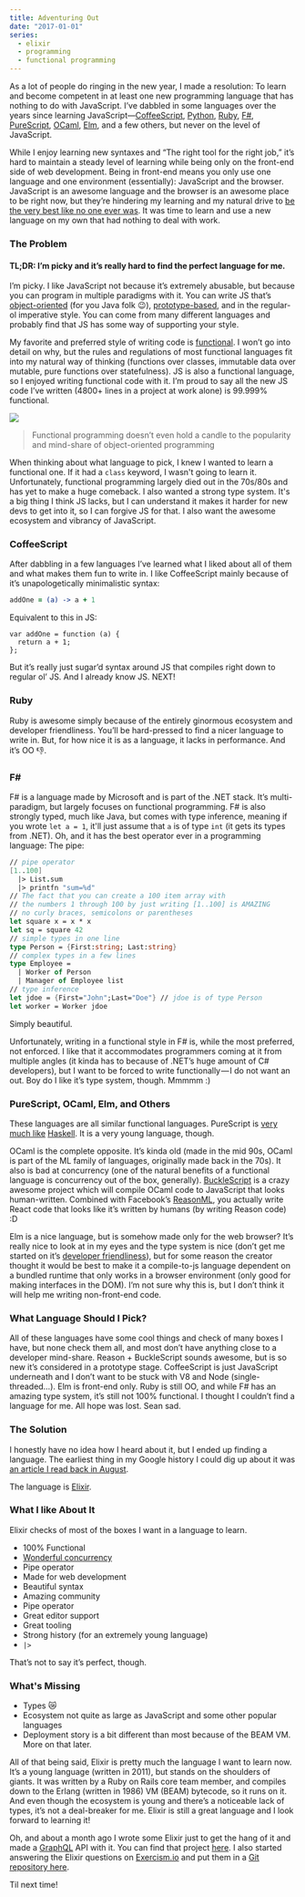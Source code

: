 ```yaml
---
title: Adventuring Out
date: "2017-01-01"
series:
  - elixir
  - programming
  - functional programming
---
```


As a lot of people do ringing in the new year, I made a resolution: To learn and become competent in at least one new programming language that has nothing to do with JavaScript. I’ve dabbled in some languages over the years since learning JavaScript—[CoffeeScript], [Python], [Ruby], [F#], [PureScript], [OCaml], [Elm], and a few others, but never on the level of JavaScript.

[coffeescript]: http://coffeescript.org/
[python]: https://www.python.org/
[ruby]: https://www.ruby-lang.org/en/
[f#]: http://fsharp.org/
[purescript]: http://www.purescript.org/
[ocaml]: https://ocaml.org/
[elm]: http://elm-lang.org/

<!--more-->

While I enjoy learning new syntaxes and “The right tool for the right job,” it’s hard to maintain a steady level of learning while being only on the front-end side of web development. Being in front-end means you only use one language and one environment (essentially): JavaScript and the browser. JavaScript is an awesome language and the browser is an awesome place to be right now, but they’re hindering my learning and my natural drive to [be the very best like no one ever was](https://youtu.be/JuYeHPFR3f0). It was time to learn and use a new language on my own that had nothing to deal with work.

### The Problem

#### TL;DR: I’m picky and it’s really hard to find the perfect language for me.

I’m picky. I like JavaScript not because it’s extremely abusable, but because you can program in multiple paradigms with it. You can write JS that’s [object-oriented][object-oriented] (for you Java folk 😉), [prototype-based], and in the regular-ol imperative style. You can come from many different languages and probably find that JS has some way of supporting your style.

[object-oriented]: https://developer.mozilla.org/en-US/docs/Learn/JavaScript/Objects/Object-oriented_JS
[prototype-based]: https://en.wikipedia.org/wiki/Prototype-based_programming

My favorite and preferred style of writing code is [functional]. I won’t go into detail on why, but the rules and regulations of most functional languages fit into my natural way of thinking (functions over classes, immutable data over mutable, pure functions over statefulness). JS is also a functional language, so I enjoyed writing functional code with it. I’m proud to say all the new JS code I’ve written (4800+ lines in a project at work alone) is 99.999% functional.

[functional]: https://en.wikipedia.org/wiki/Functional_programming

![](/images/fp-trend.png)

> Functional programming doesn’t even hold a candle to the popularity and mind-share of object-oriented programming

When thinking about what language to pick, I knew I wanted to learn a functional one. If it had a `class` keyword, I wasn't going to learn it. Unfortunately, functional programming largely died out in the 70s/80s and has yet to make a huge comeback. I also wanted a strong type system. It's a big thing I think JS lacks, but I can understand it makes it harder for new devs to get into it, so I can forgive JS for that. I also want the awesome ecosystem and vibrancy of JavaScript.

### CoffeeScript

After dabbling in a few languages I’ve learned what I liked about all of them and what makes them fun to write in. I like CoffeeScript mainly because of it’s unapologetically minimalistic syntax:

```coffeescript
addOne = (a) -> a + 1
```

Equivalent to this in JS:

```tsx
var addOne = function (a) {
  return a + 1;
};
```

But it’s really just sugar’d syntax around JS that compiles right down to regular ol’ JS. And I already know JS. NEXT!

### Ruby

Ruby is awesome simply because of the entirely ginormous ecosystem and developer friendliness. You’ll be hard-pressed to find a nicer language to write in. But, for how nice it is as a language, it lacks in performance. And it’s OO 👎.

### F&#35;

F# is a language made by Microsoft and is part of the .NET stack. It’s multi-paradigm, but largely focuses on functional programming. F# is also strongly typed, much like Java, but comes with type inference, meaning if you wrote `let a = 1`, it'll just assume that `a` is of type `int` (it gets its types from .NET). Oh, and it has the best operator ever in a programming language: The pipe:

```fsharp
// pipe operator
[1..100]
  |> List.sum
  |> printfn "sum=%d"
// The fact that you can create a 100 item array with
// the numbers 1 through 100 by just writing [1..100] is AMAZING
// no curly braces, semicolons or parentheses
let square x = x * x
let sq = square 42
// simple types in one line
type Person = {First:string; Last:string}
// complex types in a few lines
type Employee =
  | Worker of Person
  | Manager of Employee list
// type inference
let jdoe = {First="John";Last="Doe"} // jdoe is of type Person
let worker = Worker jdoe
```

Simply beautiful.

Unfortunately, writing in a functional style in F# is, while the most preferred, not enforced. I like that it accommodates programmers coming at it from multiple angles (it kinda has to because of .NET’s huge amount of C# developers), but I want to be forced to write functionally — I do not want an out. Boy do I like it’s type system, though. Mmmmm :)

### PureScript, OCaml, Elm, and Others

These languages are all similar functional languages. PureScript is [very much like][influenced] [Haskell][haskell]. It is a very young language, though.

[haskell]: https://www.haskell.org/
[influenced]: https://github.com/purescript/documentation/blob/master/language/Differences-from-Haskell.md

OCaml is the complete opposite. It’s kinda old (made in the mid 90s, OCaml is part of the ML family of languages, originally made back in the 70s). It also is bad at concurrency (one of the natural benefits of a functional language is concurrency out of the box, generally). [BuckleScript] is a crazy awesome project which will compile OCaml code to JavaScript that looks human-written. Combined with Facebook’s [ReasonML], you actually write React code that looks like it’s written by humans (by writing Reason code) :D

[bucklescript]: https://github.com/bloomberg/bucklescript
[reasonml]: https://reasonml.github.io/

Elm is a nice language, but is somehow made only for the web browser? It’s really nice to look at in my eyes and the type system is nice (don’t get me started on it’s [developer friendliness]), but for some reason the creator thought it would be best to make it a compile-to-js language dependent on a bundled runtime that only works in a browser environment (only good for making interfaces in the DOM). I’m not sure why this is, but I don’t think it will help me writing non-front-end code.

[developer friendliness]: http://elm-lang.org/blog/compiler-errors-for-humans

### What Language Should I Pick?

All of these languages have some cool things and check of many boxes I have, but none check them all, and most don’t have anything close to a developer mind-share. Reason + BuckleScript sounds awesome, but is so new it’s considered in a prototype stage. CoffeeScript is just JavaScript underneath and I don’t want to be stuck with V8 and Node (single-threaded…). Elm is front-end only. Ruby is still OO, and while F# has an amazing type system, it’s still not 100% functional. I thought I couldn’t find a language for me. All hope was lost. Sean sad.

### The Solution

I honestly have no idea how I heard about it, but I ended up finding a language. The earliest thing in my Google history I could dig up about it was [an article I read back in August](https://blog.gitmonitor.com/gitmonitor-on-elixir-92a87c7eb382).

The language is [Elixir](http://elixir-lang.org/).

### What I like About It

Elixir checks of most of the boxes I want in a language to learn.

- 100% Functional
- [Wonderful concurrency](http://www.unlimitednovelty.com/2009/01/cutting-edge-of-vm-design.html)
- Pipe operator
- Made for web development
- Beautiful syntax
- Amazing community
- Pipe operator
- Great editor support
- Great tooling
- Strong history (for an extremely young language)
- `|>`

That’s not to say it’s perfect, though.

### What's Missing

- Types 😿
- Ecosystem not quite as large as JavaScript and some other popular languages
- Deployment story is a bit different than most because of the BEAM VM. More on that later.

All of that being said, Elixir is pretty much the language I want to learn now. It’s a young language (written in 2011), but stands on the shoulders of giants. It was written by a Ruby on Rails core team member, and compiles down to the Erlang (written in 1986) VM (BEAM) bytecode, so it runs on it. And even though the ecosystem is young and there’s a noticeable lack of types, it’s not a deal-breaker for me. Elixir is still a great language and I look forward to learning it!

Oh, and about a month ago I wrote some Elixir just to get the hang of it and made a [GraphQL](http://graphql.org/) API with it. You can find that project [here](https://github.com/sean-clayton/graph_ql). I also started answering the Elixir questions on [Exercism.io](http://exercism.io/) and put them in a [Git repository here](https://github.com/sean-clayton/exercism-answers).

Til next time!
